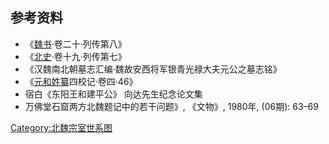 <center>
{{chart/start|style=font: 80% sans-serif;width:intrinsic;width:-moz-max-content;width:-webkit-max-content;width:max-content;}}
{{chart | | | | | | | | | | | | | | | | | | | | | | | | | | | | | Ho |Ho=魏明元帝<br>[[拓跋嗣|拓跋嗣]]}}
{{chart | | | | | | | | | | | | | | | | | |,|-|-|-|v|-|-|-|v|-|-|-|+|-|-|-|-|-|-|-|-|-|-|-|-|-|-|-|-|-|-|-|-|-|-|-|-|-|-|-|-|-|-|-|-|-|-|-|v|-|-|-|v|-|-|-|.| }}
{{chart | | | | | | | | | | | | | | | | | Ta | | Pi | | Mi | | Fa | | | | | | | | | | | | | | | | | | | | | | | | | | | | | | | | | | Ji | | Ch | | Ju |Ta=魏太武帝<br>[[拓跋焘|拓跋焘]]|Pi=乐平戾王<br>[[拓跋丕|拓跋丕]]|Mi=安定殇王<br>[[拓跋弥|拓跋弥]]|Fa=乐安宣王<br>[[拓跋范|拓跋范]]|Ji=永昌庄王<br>[[拓跋健|拓跋健]]|Ch=建宁王<br>[[拓跋崇_(建宁王)|拓跋崇]]|Ju=新兴公<br>[[拓跋俊|拓跋俊]]}}
{{chart | | | | | | | | | | | | | | | | | | | | | |!| | | | | | | |)|-|-|-|-|-|-|-|-|-|-|-|-|-|-|-|-|-|-|-|-|-|-|-|-|-|-|-|v|-|-|-|.| | | |!| | | |)|-|-|-|.}}
{{chart | | | | | | | | | | | | | | | | | | | | | Ba | | | | | | La | | | | | | | | | | | | | | | | | | | | | | | | | | Cs | | Mo | | Re | | Mu | | Li |Ba=乐平王<br>[[拓跋拔|拓跋拔]]|La=乐安简王<br>[[拓跋良_(乐安王)|拓跋良]]|Cs=[[拓跋苌生|拓跋苌生]]|Mo=□|Re=永昌王<br>[[拓跋仁|拓跋仁]]|Mu=建宁哀王<br>□|Li=济南王<br>[[拓跋丽|拓跋丽]]}}
{{chart | | | | | | |F|~|~|~|~|~|~|~|~|~|~|~|~|~|~|~|~|~|~|~|~|~|~|t|~|~|~|~|~|~|~|~|~|~|~|~|~|~|~|~|~|~|~|~|~|~|~|~|~|~|~|t|~|~|~|t|~|~|~|~|~|~|~|J}}
{{chart | |,|-|-|-|v|*|-|-|v|-|-|-|v|-|-|-|v|-|-|-|-|-|-|-|-|-|-|-|+|-|-|-|v|-|-|-|v|-|-|-|v|-|-|-|-|-|-|-|v|-|-|-|.| | | |!| | | |!}}
{{chart | Xu | | Hu | | Fu | | Xi | | Te | | | | | | | | | | Ji | | Zh | | Xn | | Yi | | | | | | Jn | | Fy | | La | | Qu |Xu=乐安靖王<br>[[元绪|元绪]]|Hu=成公<br>[[元贿|元贿]]|Fu=[[元敷|元敷]]|Xi=[[元仙|元仙]]|Te=乐安王<br>[[元腾|元腾]]|Ji=静侯<br>□|Zh=[[元昭|元昭]]|Xn=[[元忻|元忻]]|Yi=懿公<br>[[元景_(营州刺史)|元景]]|Jn=巴州景公<br>□|Fy=[[元法益|元法益]]|La=[[元朗_(安西将军)|元朗]]|Qu=[[元悫|元悫]]}}
{{chart | |!| | | |!| | | | | | | |!| | | |)|-|-|-|.| | | | | | | |!| | | |!| | | |!| | | |)|-|-|-|.| | | |!| | | |!}}
{{chart | Yu | | Yi | | | | | | Sz | | Ro | | Hg | | | | | | Bi | | Jz | | Fb | | Mh | | Ze | | Yo | | Yd |Yu=乐安哀王<br>[[元悦_(乐安王)|元悦]]|Yi=庄公<br>[[元隐|元隐]]|Sz=[[元尚之|元尚之]]|Ro=东阳王<br>[[元荣|元荣]]|Hg=金城郡君<br>[[元华光|元华光]]|Bi=新兴王<br>[[元弼_(新兴王)|元弼]]|Jz=[[元均之|元均之]]|Fb=武功王<br>[[元奉伯|元奉伯]]|Mh=[[陆孟晖|陆孟晖]]夫|Ze=[[元则_(中兵参军)|元则]]|Yo=孝公<br>[[元宥|元宥]]|Yd=乐平公<br>[[元愿达|元愿达]]}}
{{chart | | | | | | | | | |,|-|-|-|-|-|-|-|^|-|-|-|v|-|-|-|.| | | |!| | | | | | | |!}}
{{chart | | | | | | | | | Ka | | | | | | | | | | Sh | | Fy | | En | | | | | | To |Ka=[[元康_(北朝)|元康]]|Sh=[[元慎|元慎]]|Fy=昌乐公主<br>[[元法英|元法英]]|En=[[元恩|元恩]]|To=河阳县公<br>[[元通|元通]]}}
{{chart | | | | | | | | | |!| | | | | | | | | | | |)|-|-|-|-|-|-|-|.| | | | | | | |)|-|-|-|.}}
{{chart | | | | | | | | | Du | | | | | | | | | | Yi | | | | | | Ju | | | | | | Xi | | Ch |Du=[[元端|元端]]|Yi=[[元祎|元祎]]|Ju=[[元均_(唐朝)|元均]]|Xi=[[元雄|元雄]]|Ch=[[元纯|元纯]]}}
{{chart | | | | | |,|-|-|-|^|-|-|-|.| | | | | | | |!| | | | | | | |)|-|-|-|.| | | |)|-|-|-|.}}
{{chart | | | | | Qi | | | | | | Zj | | | | | | Cw | | | | | | Mo | | Sh | | Xq | | Xj |Qi=[[元钦|元钦]]|Zj=[[元志俭|元志俭]]|Cw=[[元察微|元察微]]|Mo=□|Sh=[[元爽|元爽]]|Xq=[[元玄庆|元玄庆]]|Xj=[[元玄敬|元玄敬]]}}
{{chart | | | | | |!| | | | | | | |!| | | | | | | |!| | | | | | | |!| | | | | | | |!}}
{{chart | | | | | Mo | | | | | | Sq | | | | | | Dm | | | | | | Mo | | | | | | Ju |Mo=□|Sq=[[元师丘|元师丘]]|Dm=[[元德珉|元德珉]]|Ju=[[元峻|元峻]]}}
{{chart | | | | | |!| | | | | | | |!| | | | | | | |!| | | | | | | |!}}
{{chart | | | | | Mo | | | | | | Mo | | | | | | Sw | | | | | | Se | |Mo=□|Sw=[[元舒温|元舒温]]|Se=[[元思温|元思温]]}}
{{chart | | | | | |!| | | | | | | |!| | | |,|-|-|-|+|-|-|-|.| | | |)|-|-|-|.}}
{{chart | | | | | Mo | | | | | | Sl | | Ji | | Xu | | Yu | | Rz | | Dx |Mo=□|Sl=[[元思亮|元思亮]]|Ji=[[元诫|元诫]]|Xu=[[元询|元询]]|Yu=[[元謜|元謜]]|Rz=[[元若拙|元若拙]]|Dx=[[元德秀|元德秀]]}}
{{chart | | | | | |)|-|-|-|.| | | |!| | | | | | | | | | | | | | | |!}}
{{chart | | | | | Yy | | Yu | | Xz | | | | | | | | | | | | | | Ge |Yy=[[元彦英|元彦英]]|Yu=[[元藇|元藇]]|Ge=[[元亘|元亘]]|Xz=[[元休宗|元休宗]]}}
{{chart/end}}
</center>

==参考资料==
*《[[魏书|魏书]]·卷二十·列传第八》
*《[[北史|北史]]·卷十九·列传第七》
*《汉魏南北朝墓志汇编·魏故安西将军银青光禄大夫元公之墓志铭》
*《[[元和姓纂|元和姓纂]]四校记·卷四·46》
*宿白《东阳王和建平公》 向达先生纪念论文集
*万佛堂石窟两方北魏题记中的若干问题》, 《文物》, 1980年, (06期): 63–69

[[Category:北魏宗室世系图|Category:北魏宗室世系图]]